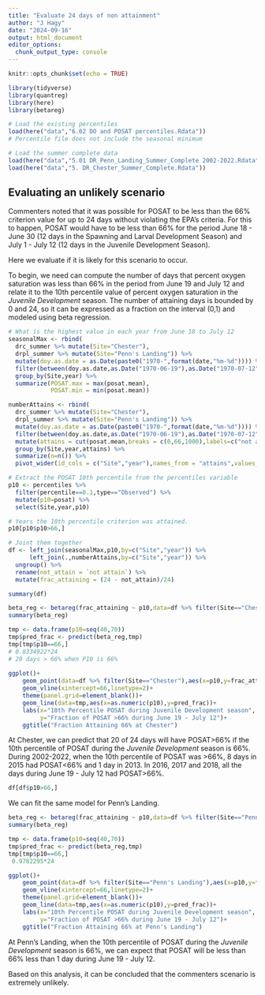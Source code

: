 ```yaml
---
title: "Evaluate 24 days of non attainment"
author: "J Hagy"
date: "2024-09-16"
output: html_document
editor_options: 
  chunk_output_type: console
---
```


```r
knitr::opts_chunk$set(echo = TRUE)

library(tidyverse)
library(quantreg)
library(here)
library(betareg)

# Load the existing percentiles
load(here("data","6.02 DO and POSAT percentiles.Rdata"))
# Percentile file does not include the seasonal minimum

# Load the summer complete data
load(here("data","5.01 DR_Penn_Landing_Summer_Complete 2002-2022.Rdata"))
load(here("data","5. DR_Chester_Summer_Complete.Rdata"))

```

## Evaluating an unlikely scenario
Commenters noted that it was possible for POSAT to be less than the 66% criterion value for up to 24 days without violating the EPA's criteria. For this to happen, POSAT would have to be less than 66% for the period June 18 - June 30 (12 days in the Spawning and Larval Development Season) and July 1 - July 12 (12 days in the Juvenile Development Season).

Here we evaluate if it is likely for this scenario to occur. 

To begin, we need can compute the number of days that percent oxygen saturation was less than 66% in the period from June 19 and July 12 and relate it to the 10th percentile value of percent oxygen saturation in the _Juvenile Development_ season. The number of attaining days is bounded by 0 and 24, so it can be expressed as a fraction on the interval (0,1) and modeled using beta regression.

```r

# What is the highest value in each year from June 18 to July 12
seasonalMax <- rbind(
  drc_summer %>% mutate(Site="Chester"),
  drpl_summer %>% mutate(Site="Penn's Landing")) %>%
  mutate(doy.as.date = as.Date(paste0("1970-",format(date,"%m-%d")))) %>%  
  filter(between(doy.as.date,as.Date("1970-06-19"),as.Date("1970-07-12"))) %>% 
  group_by(Site,year) %>% 
  summarize(POSAT.max = max(posat.mean),
            POSAT.min = min(posat.mean))

numberAttains <- rbind(
  drc_summer %>% mutate(Site="Chester"),
  drpl_summer %>% mutate(Site="Penn's Landing")) %>%
  mutate(doy.as.date = as.Date(paste0("1970-",format(date,"%m-%d")))) %>%  
  filter(between(doy.as.date,as.Date("1970-06-19"),as.Date("1970-07-12"))) %>%
  mutate(attains = cut(posat.mean,breaks = c(0,66,1000),labels=c("not attain","attain"))) %>% 
  group_by(Site,year,attains) %>% 
  summarize(n=n()) %>% 
  pivot_wider(id_cols = c("Site","year"),names_from = "attains",values_from = "n",values_fill=0)

# Extract the POSAT 10th percentile from the percentiles variable 
p10 <- percentiles %>%
  filter(percentile==0.1,type=="Observed") %>% 
  mutate(p10=posat) %>% 
  select(Site,year,p10)

# Years the 10th percentile criterion was attained.
p10[p10$p10>66,]

# Joint them together
df <- left_join(seasonalMax,p10,by=c("Site","year")) %>% 
      left_join(.,numberAttains,by=c("Site","year")) %>% 
  ungroup() %>% 
  rename(not_attain = `not attain`) %>% 
  mutate(frac_attaining = (24 - not_attain)/24) 

summary(df)

beta_reg <- betareg(frac_attaining ~ p10,data=df %>% filter(Site=="Chester"))
summary(beta_reg)

tmp <- data.frame(p10=seq(40,70))
tmp$pred_frac <- predict(beta_reg,tmp)
tmp[tmp$p10==66,]
# 0.8334922*24  
# 20 days > 66% when P10 is 66%
  
ggplot()+
    geom_point(data=df %>% filter(Site=="Chester"),aes(x=p10,y=frac_attaining))+
    geom_vline(xintercept=66,linetype=2)+
    theme(panel.grid=element_blank())+
    geom_line(data=tmp,aes(x=as.numeric(p10),y=pred_frac))+
    labs(x="10th Percentile POSAT during Juvenile Development season",
         y="Fraction of POSAT >66% during June 19 - July 12")+
    ggtitle("Fraction Attaining 66% at Chester")

```
At Chester, we can predict that 20 of 24 days will have POSAT>66% if the 10th percentile of POSAT during the _Juvenile Development_ season is 66%. During 2002-2022, when the 10th percentile of POSAT was >66%, 8 days in 2015 had POSAT<66% and 1 day in 2013.  In 2016, 2017 and 2018, all the days during June 19 - July 12 had POSAT>66%.

```r

df[df$p10>66,]

```

We can fit the same model for Penn's Landing.

```r

beta_reg <- betareg(frac_attaining ~ p10,data=df %>% filter(Site=="Penn's Landing"))
summary(beta_reg)

tmp <- data.frame(p10=seq(40,70))
tmp$pred_frac <- predict(beta_reg,tmp)
tmp[tmp$p10==66,]
 0.9782295*24

ggplot()+
    geom_point(data=df %>% filter(Site=="Penn's Landing"),aes(x=p10,y=frac_attaining))+
    geom_vline(xintercept=66,linetype=2)+
    theme(panel.grid=element_blank())+
    geom_line(data=tmp,aes(x=as.numeric(p10),y=pred_frac))+
    labs(x="10th Percentile POSAT during Juvenile Development season",
         y="Fraction of POSAT >66% during June 19 - July 12")+
    ggtitle("Fraction Attaining 66% at Penn's Landing")

```


At Penn's Landing, when the 10th percentile of POSAT during the _Juvenile Development_ season is 66%, we can expect that POSAT will be less than 66% less than 1 day during June 19 - July 12. 

Based on this analysis, it can be concluded that the commenters scenario is extremely unlikely.
